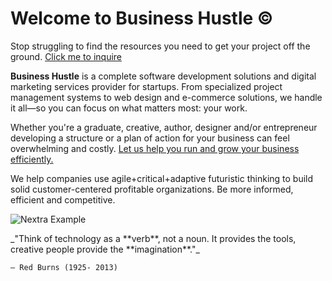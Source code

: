 
<script async src="https://tally.so/widgets/embed.js"></script>

# Welcome to Business Hustle ©

Stop struggling to find the resources you need to get your project off the ground. <a href="https://tally.so#tally-open=wdW7ZN&tally-emoji-text=👋&tally-emoji-animation=wave">Click me to inquire</a>


**Business Hustle** is a complete software development solutions and digital marketing services provider for startups. From specialized  project management systems to web design and e-commerce solutions, we handle it all—so you can focus on what matters most: your work. 

Whether you're a graduate,  creative, author, designer and/or entrepreneur developing a structure or a plan of action for your business can feel overwhelming and costly. <a href="https://www.businesshustle.co.za/Productivity">Let us help you run and grow your business efficiently.</a>

We help companies use agile+critical+adaptive futuristic thinking to build solid customer-centered profitable organizations. Be more informed, efficient and competitive.

<Bleed>![Nextra Example](../public/hpg.gif)</Bleed>

<Bleed>
  <div style={{ border: '1px solid #888', padding: '4rem 2.5rem', textAlign: 'center' }}>
    _"Think of technology as a **verb**, not a noun. It provides the tools, creative people provide the **imagination**."_

    — Red Burns (1925- 2013)

  </div>
</Bleed>
